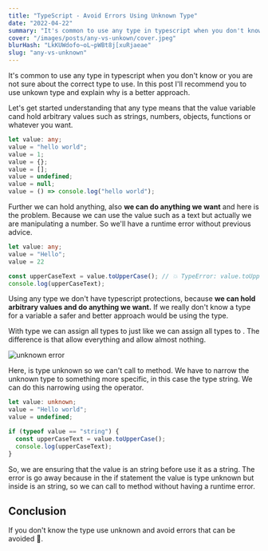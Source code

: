 ```yaml
---
title: "TypeScript - Avoid Errors Using Unknown Type"
date: "2022-04-22"
summary: "It's common to use any type in typescript when you don't know or you are not sure about the correct type to use. In this post I'll recommend you to use unkown type and explain why is a better approach"
cover: "/images/posts/any-vs-unkown/cover.jpeg"
blurHash: "LkKUWdofo~oL~pWBt8j[xuRjaeae"
slug: "any-vs-unknown"
---
```


It's common to use any type in typescript when you don't know or you are not sure about the correct type to use. In this post I'll recommend you to use unkown type and explain why is a better approach.

Let's get started understanding that any type means that the value variable cand hold arbitrary values such as strings, numbers, objects, functions or whatever you want.

```ts
let value: any;
value = "hello world";
value = 1;
value = {};
value = [];
value = undefined;
value = null;
value = () => console.log("hello world");
```

Further we can hold anything, also **we can do anything we want** and here is the problem. Because we can use the value such as a text but actually we are manipulating a number. So we'll have a runtime error without previous advice.

```ts
let value: any;
value = "Hello";
value = 22

const upperCaseText = value.toUpperCase(); // 💥 TypeError: value.toUpperCase is not a function 💥
console.log(upperCaseText);
```

Using any type we don't have typescript protections, because **we can hold arbitrary values and do anything we want.** If we really don't know a type for a variable a safer and better approach would be using the <Highlighted text="unknown" /> type.

With <Highlighted text="unknown" /> type we can assign all types to <Highlighted text="unknown" /> just like we can assign all types to <Highlighted text="any" />. The difference is that <Highlighted text="any" /> allow everything and <Highlighted text="unknown" /> allow almost nothing.

<Image src="/images/posts/any-vs-unkown/unknown-error.png" alt="unknown error" height={358} />

Here, <Highlighted text="value" /> is type unknown so we can't call to <Highlighted text="toUpperCase" /> method. We have to narrow the unknown type to something more specific, in this case the type string. We can do this narrowing using the <Highlighted text="typeof" /> operator.

```ts
let value: unknown;
value = "Hello world";
value = undefined;

if (typeof value == "string") {
  const upperCaseText = value.toUpperCase();
  console.log(upperCaseText);
}
```

So, we are ensuring that the value is an string before use it as a string. The error is go away because in the if statement the value is type unknown but inside is an string, so we can call to <Highlighted text="toUpperCase" /> method without having a runtime error.

## Conclusion

If you don't know the type use unknown and avoid errors that can be avoided 🙂.
